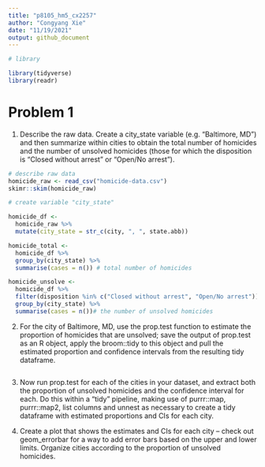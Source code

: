 ```yaml
---
title: "p8105_hm5_cx2257"
author: "Congyang Xie"
date: "11/19/2021"
output: github_document
---
```


```r
# library

library(tidyverse)
library(readr)

```
# Problem 1

1. Describe the raw data. Create a city_state variable (e.g. “Baltimore, MD”) and then summarize within cities to obtain the total number of homicides and the number of unsolved homicides (those for which the disposition is “Closed without arrest” or “Open/No arrest”).

```r
# describe raw data
homicide_raw <- read_csv("homicide-data.csv")
skimr::skim(homicide_raw)
```
```r
# create variable "city_state"

homicide_df <- 
  homicide_raw %>% 
  mutate(city_state = str_c(city, ", ", state.abb))
```


```r
homicide_total <- 
  homicide_df %>%
  group_by(city_state) %>%
  summarise(cases = n()) # total number of homicides
```

```r
homicide_unsolve <-
  homicide_df %>%
  filter(disposition %in% c("Closed without arrest", "Open/No arrest")) %>%
  group_by(city_state) %>%
  summarise(cases = n())# the number of unsolved homicides
```

2. For the city of Baltimore, MD, use the prop.test function to estimate the proportion of homicides that are unsolved; save the output of prop.test as an R object, apply the broom::tidy to this object and pull the estimated proportion and confidence intervals from the resulting tidy dataframe.

```r

```

3. Now run prop.test for each of the cities in your dataset, and extract both the proportion of unsolved homicides and the confidence interval for each. Do this within a “tidy” pipeline, making use of purrr::map, purrr::map2, list columns and unnest as necessary to create a tidy dataframe with estimated proportions and CIs for each city.

4. Create a plot that shows the estimates and CIs for each city – check out geom_errorbar for a way to add error bars based on the upper and lower limits. Organize cities according to the proportion of unsolved homicides.

